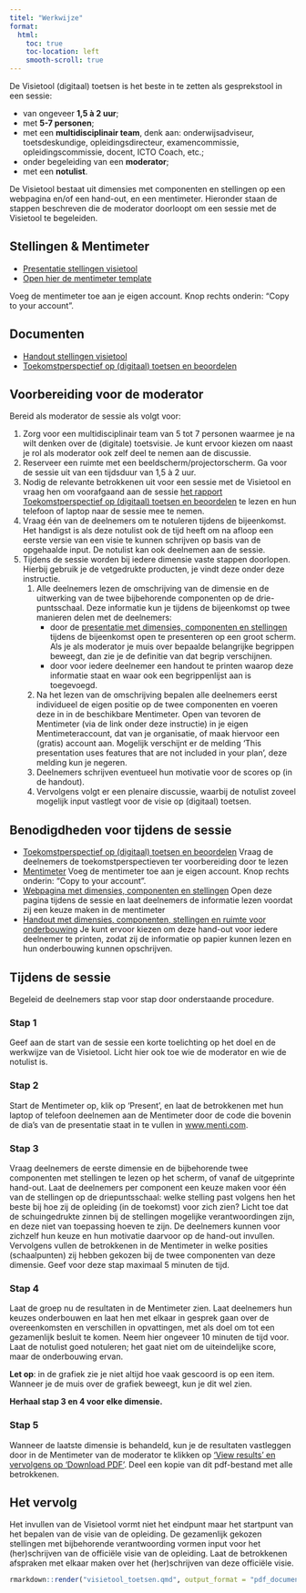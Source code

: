 ```yaml
---
titel: "Werkwijze"
format:
  html:
    toc: true
    toc-location: left
    smooth-scroll: true
---
```


::: {.lead}

De Visietool (digitaal) toetsen is het beste in te zetten als gesprekstool in een sessie: 

* van ongeveer **1,5 à 2 uur**;  
* met **5-7 personen**; 
* met een **multidisciplinair team**, denk aan: onderwijsadviseur, toetsdeskundige, opleidingsdirecteur, examencommissie, opleidingscommissie, docent, ICTO Coach, etc.;  
* onder begeleiding van een **moderator**; 
* met een **notulist**. 

De Visietool bestaat uit dimensies met componenten en stellingen op een webpagina en/of een hand-out, en een mentimeter. Hieronder staan de stappen beschreven die de moderator doorloopt om een sessie met de Visietool te begeleiden.  

:::

::: {.grid}

::: {.g-col-12 .g-col-md-6}

::: {.card .text-white .bg-primary .rounded-3 .mx-auto}

::: {.card-body}

## Stellingen & Mentimeter {.card-title}

::: {.card-text}

* [Presentatie stellingen visietool](visietool_toetsen.qmd){.link-light}
* [Open hier de mentimeter template](https://www.mentimeter.com/app/presentation/al85wxmwcturymgcdsjsenu7cs9wfnar/fjdn9teuz6cz){.link-light}

Voeg de mentimeter toe aan je eigen account. Knop rechts onderin: "Copy to your account".

:::

:::

:::

:::

::: {.g-col-12 .g-col-md-6}

::: {.card .text-white .bg-primary .rounded-3 .mx-auto}

::: {.card-body}

## Documenten {.card-title}

::: {.card-text}

* [Handout stellingen visietool](Definitief_Handout_Vijf_dimensie_visietool_incl_begrippenlijst.pdf){.link-light}
* [Toekomstperspectief op (digitaal) toetsen en beoordelen](https://www.versnellingsplan.nl/Kennisbank/toekomstperspectief-op-digitaal-toetsen-en-beoordelen/){.link-light}

:::

:::

:::

:::

:::


## Voorbereiding voor de moderator

Bereid als moderator de sessie als volgt voor:

1. Zorg voor een multidisciplinair team van 5 tot 7 personen waarmee je na wilt denken over de (digitale) toetsvisie. Je kunt ervoor kiezen om naast je rol als moderator ook zelf deel te nemen aan de discussie.  
2. Reserveer een ruimte met een beeldscherm/projectorscherm. Ga voor de sessie uit van een tijdsduur van 1,5 à 2 uur. 
3. Nodig de relevante betrokkenen uit voor een sessie met de Visietool en vraag hen om voorafgaand aan de sessie [het rapport Toekomstperspectief op (digitaal) toetsen en beoordelen](https://www.versnellingsplan.nl/Kennisbank/toekomstperspectief-op-digitaal-toetsen-en-beoordelen/) te lezen en hun telefoon of laptop naar de sessie mee te nemen.   
4. Vraag één van de deelnemers om te notuleren tijdens de bijeenkomst. Het handigst is als deze notulist ook de tijd heeft om na afloop een eerste versie van een visie te kunnen schrijven op basis van de opgehaalde input. De notulist kan ook deelnemen aan de sessie. 
5. Tijdens de sessie worden bij iedere dimensie vaste stappen doorlopen. Hierbij gebruik je de vetgedrukte producten, je vindt deze onder deze instructie.  
    1. Alle deelnemers lezen de omschrijving van de dimensie en de uitwerking van de twee bijbehorende componenten op de drie-puntsschaal. Deze informatie kun je tijdens de bijeenkomst op twee manieren delen met de deelnemers: 
        * door de [presentatie met dimensies, componenten en stellingen](visietool_toetsen.qmd) tijdens de bijeenkomst open te presenteren op een groot scherm. Als je als moderator je muis over bepaalde belangrijke begrippen beweegt, dan zie je de definitie van dat begrip verschijnen.  
        * door voor iedere deelnemer een handout te printen waarop deze informatie staat en waar ook een begrippenlijst aan is toegevoegd. 
    2. Na het lezen van de omschrijving bepalen alle deelnemers eerst individueel de eigen positie op de twee componenten en voeren deze in in de beschikbare Mentimeter. Open van tevoren de Mentimeter (via de link onder deze instructie) in je eigen Mentimeteraccount, dat van je organisatie, of maak hiervoor een (gratis) account aan. Mogelijk verschijnt er de melding ‘This presentation uses features that are not included in your plan’, deze melding kun je negeren. 
    3. Deelnemers schrijven eventueel hun motivatie voor de scores op (in de handout). 
    4. Vervolgens volgt er een plenaire discussie, waarbij de notulist zoveel mogelijk input vastlegt voor de visie op (digitaal) toetsen.  




 
## Benodigdheden voor tijdens de sessie

* [Toekomstperspectief op (digitaal) toetsen en beoordelen](https://www.versnellingsplan.nl/Kennisbank/toekomstperspectief-op-digitaal-toetsen-en-beoordelen/) 
Vraag de deelnemers de toekomstperspectieven ter voorbereiding door te lezen 
* [Mentimeter](https://www.mentimeter.com/app/presentation/al85wxmwcturymgcdsjsenu7cs9wfnar/fjdn9teuz6cz)
Voeg de mentimeter toe aan je eigen account. Knop rechts onderin: “Copy to your account”. 
* [Webpagina met dimensies, componenten en stellingen](visietool_toetsen.qmd) 
Open deze pagina tijdens de sessie en laat deelnemers de informatie lezen voordat zij een keuze maken in de mentimeter 
* [Handout met dimensies, componenten, stellingen en ruimte voor onderbouwing](Definitief_Handout_Vijf_dimensie_visietool_incl_begrippenlijst.pdf) 
Je kunt ervoor kiezen om deze hand-out voor iedere deelnemer te printen, zodat zij de informatie op papier kunnen lezen en hun onderbouwing kunnen opschrijven.  

## Tijdens de sessie 

Begeleid de deelnemers stap voor stap door onderstaande procedure.  

### Stap 1

Geef aan de start van de sessie een korte toelichting op het doel en de werkwijze van de Visietool. Licht hier ook toe wie de moderator en wie de notulist is.

### Stap 2

Start de Mentimeter op, klik op ‘Present’, en laat de betrokkenen met hun laptop of telefoon deelnemen aan de Mentimeter door de code die bovenin de dia’s van de presentatie staat in te vullen in [www.menti.com](www.menti.com).  

:::{.repeat}

### Stap 3

Vraag deelnemers de eerste dimensie en de bijbehorende twee componenten met stellingen te lezen op het scherm, of vanaf de uitgeprinte hand-out. Laat de deelnemers per component een keuze maken voor één van de stellingen op de driepuntsschaal: welke stelling past volgens hen het beste bij hoe zij de opleiding (in de toekomst) voor zich zien? Licht toe dat de schuingedrukte zinnen bij de stellingen mogelijke verantwoordingen zijn, en deze niet van toepassing hoeven te zijn. De deelnemers kunnen voor zichzelf hun keuze en hun motivatie daarvoor op de hand-out invullen. Vervolgens vullen de betrokkenen in de Mentimeter in welke posities (schaalpunten) zij hebben gekozen bij de twee componenten van deze dimensie. Geef voor deze stap maximaal 5 minuten de tijd. 

### Stap 4

Laat de groep nu de resultaten in de Mentimeter zien. Laat deelnemers hun keuzes onderbouwen en laat hen met elkaar in gesprek gaan over de overeenkomsten en verschillen in opvattingen, met als doel om tot een gezamenlijk besluit te komen. Neem hier ongeveer 10 minuten de tijd voor. Laat de notulist goed notuleren; het gaat niet om de uiteindelijke score, maar de onderbouwing ervan.  

**Let op**: in de grafiek zie je niet altijd hoe vaak gescoord is op een item. Wanneer je de muis over de grafiek beweegt, kun je dit wel zien. 

**Herhaal stap 3 en 4 voor elke dimensie.**

:::

### Stap 5

Wanneer de laatste dimensie is behandeld, kun je de resultaten vastleggen door in de Mentimeter van de moderator te klikken op [‘View results’ en vervolgens op ‘Download PDF’](https://werkgroep-toetsen-op-afstand.github.io/visietool-toetsen/View_results.png). Deel een kopie van dit pdf-bestand met alle betrokkenen.

## Het vervolg

Het invullen van de Visietool vormt niet het eindpunt maar het startpunt van het bepalen van de visie van de opleiding. De gezamenlijk gekozen stellingen met bijbehorende verantwoording vormen input voor het (her)schrijven van de officiële visie van de opleiding. Laat de betrokkenen afspraken met elkaar maken over het (her)schrijven van deze officiële visie. 
 


<!-- [Start](visietool_toetsen.qmd){.btn .btn-primary target="_blank"} -->

```r
rmarkdown::render("visietool_toetsen.qmd", output_format = "pdf_document")
```


